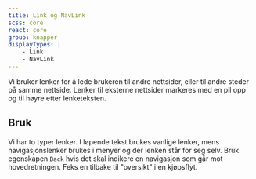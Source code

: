 ```yaml
---
title: Link og NavLink
scss: core
react: core
group: knapper
displayTypes: |
    - Link
    - NavLink
---
```



<Ingress>
    Vi bruker lenker for å lede brukeren til andre nettsider, eller til andre steder på samme nettside. Lenker til
    eksterne nettsider markeres med en pil opp og til høyre etter lenketeksten.
</Ingress>

<ComponentExample component={LinkExample} title="Link" knobs={linkExampleKnobs} codeExample={linkExampleCode} />

<ComponentExample
    component={NavLinkExample}
    title="NavLink"
    knobs={navLinkExampleKnobs}
    codeExample={navLinkExampleCode}
/>

## Bruk

Vi har to typer lenker. I løpende tekst brukes vanlige lenker, mens navigasjons&shy;lenker brukes i menyer og der lenken står for seg selv. Bruk egenskapen `Back` hvis det skal indikere en navigasjon som går mot hovedretningen. Feks en tilbake til "oversikt" i en kjøpsflyt.

<Grid>
    <DoDontExample
        image="/assets/documentation/link/link-tekst.svg"
        type="do"
        description="Bruk vanlige lenker i løpende tekst, og marker eksterne lenker."
    />
    <DoDontExample
        image="/assets/documentation/link/navlink-tekst-feil.svg"
        type="dont"
        description="Ikke bruk navigasjonslenker i løpende tekst, heller ikke for eksterne lenker."
    />
</Grid>
<Grid>
    <DoDontExample
        image="/assets/documentation/link/navlink-meny.svg"
        type="do"
        description="Bruk navigasjonslenker når du skal lage en meny."
    />
    <DoDontExample
        image="/assets/documentation/link/navlink-alene.svg"
        type="do"
        description="Bruk en navigasjonslenke hvis lenken skal stå for seg selv."
    />
</Grid>
